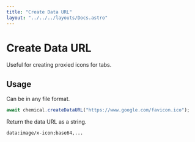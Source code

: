 ```yaml
---
title: "Create Data URL"
layout: "../../../layouts/Docs.astro"
---
```


# Create Data URL

Useful for creating proxied icons for tabs.

## Usage

Can be in any file format.

```js
await chemical.createDataURL("https://www.google.com/favicon.ico");
```

Return the data URL as a string.

```
data:image/x-icon;base64,...
```
